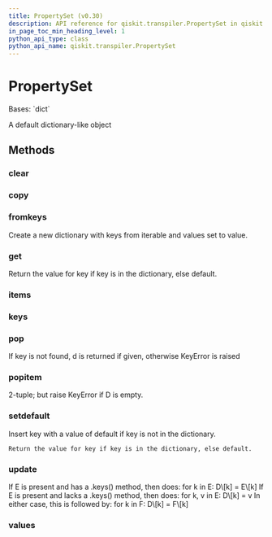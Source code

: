 ```yaml
---
title: PropertySet (v0.30)
description: API reference for qiskit.transpiler.PropertySet in qiskit v0.30
in_page_toc_min_heading_level: 1
python_api_type: class
python_api_name: qiskit.transpiler.PropertySet
---
```


# PropertySet

<Class id="qiskit.transpiler.PropertySet" isDedicatedPage={true} github="https://github.com/qiskit/qiskit/tree/stable/0.18/qiskit/transpiler/propertyset.py" signature="PropertySet" modifiers="class">
  Bases: `dict`

  A default dictionary-like object

  ## Methods

  <span id="qiskit-transpiler-propertyset-clear" />

  ### clear

  <Function id="qiskit.transpiler.PropertySet.clear" signature="PropertySet.clear() → None. Remove all items from D." />

  <span id="qiskit-transpiler-propertyset-copy" />

  ### copy

  <Function id="qiskit.transpiler.PropertySet.copy" signature="PropertySet.copy() → a shallow copy of D" />

  <span id="qiskit-transpiler-propertyset-fromkeys" />

  ### fromkeys

  <Function id="qiskit.transpiler.PropertySet.fromkeys" signature="PropertySet.fromkeys(value=None, /)">
    Create a new dictionary with keys from iterable and values set to value.
  </Function>

  <span id="qiskit-transpiler-propertyset-get" />

  ### get

  <Function id="qiskit.transpiler.PropertySet.get" signature="PropertySet.get(key, default=None, /)">
    Return the value for key if key is in the dictionary, else default.
  </Function>

  <span id="qiskit-transpiler-propertyset-items" />

  ### items

  <Function id="qiskit.transpiler.PropertySet.items" signature="PropertySet.items() → a set-like object providing a view on D’s items" />

  <span id="qiskit-transpiler-propertyset-keys" />

  ### keys

  <Function id="qiskit.transpiler.PropertySet.keys" signature="PropertySet.keys() → a set-like object providing a view on D’s keys" />

  <span id="qiskit-transpiler-propertyset-pop" />

  ### pop

  <Function id="qiskit.transpiler.PropertySet.pop" signature="PropertySet.pop(k[, d]) → v, remove specified key and return the corresponding value.">
    If key is not found, d is returned if given, otherwise KeyError is raised
  </Function>

  <span id="qiskit-transpiler-propertyset-popitem" />

  ### popitem

  <Function id="qiskit.transpiler.PropertySet.popitem" signature="PropertySet.popitem() → (k, v), remove and return some (key, value) pair as a">
    2-tuple; but raise KeyError if D is empty.
  </Function>

  <span id="qiskit-transpiler-propertyset-setdefault" />

  ### setdefault

  <Function id="qiskit.transpiler.PropertySet.setdefault" signature="PropertySet.setdefault(key, default=None, /)">
    Insert key with a value of default if key is not in the dictionary.

    Return the value for key if key is in the dictionary, else default.
  </Function>

  <span id="qiskit-transpiler-propertyset-update" />

  ### update

  <Function id="qiskit.transpiler.PropertySet.update" signature="PropertySet.update([E, ]**F) → None. Update D from dict/iterable E and F.">
    If E is present and has a .keys() method, then does: for k in E: D\[k] = E\[k] If E is present and lacks a .keys() method, then does: for k, v in E: D\[k] = v In either case, this is followed by: for k in F: D\[k] = F\[k]
  </Function>

  <span id="qiskit-transpiler-propertyset-values" />

  ### values

  <Function id="qiskit.transpiler.PropertySet.values" signature="PropertySet.values() → an object providing a view on D’s values" />
</Class>

